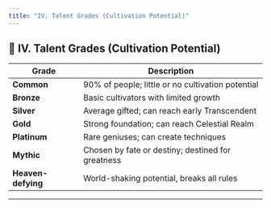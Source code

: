 ```yaml
---
title: "IV. Talent Grades (Cultivation Potential)"
---
```



## 🧭 **IV. Talent Grades (Cultivation Potential)**

| Grade             | Description                                        |
|------------------|----------------------------------------------------|
| **Common**        | 90% of people; little or no cultivation potential |
| **Bronze**        | Basic cultivators with limited growth             |
| **Silver**        | Average gifted; can reach early Transcendent      |
| **Gold**          | Strong foundation; can reach Celestial Realm      |
| **Platinum**      | Rare geniuses; can create techniques               |
| **Mythic**        | Chosen by fate or destiny; destined for greatness |
| **Heaven-defying**| World-shaking potential, breaks all rules         |

---
